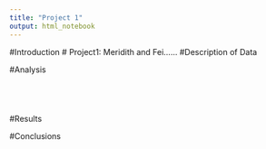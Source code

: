 ```yaml
---
title: "Project 1"
output: html_notebook
---
```



#Introduction
# Project1: Meridith and Fei......
#Description of Data

#Analysis

```r

```

```r

```

```r

```

```r

```

#Results

#Conclusions

